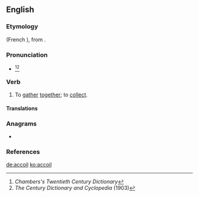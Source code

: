 ==English==

===Etymology===
{{etyl|fro|en}} {{m|fro|acoillir||to receive}} (French {{m|fr|accueillir}}), from {{etyl|la|en}} {{m|la|accolligō}}.

===Pronunciation===
* {{IPA|/æ(k).ˈkɔɪl/|lang=en}}<ref>''Chambers's Twentieth Century Dictionary''</ref><ref>''The Century Dictionary and Cyclopedia'' (1903)</ref>

===Verb===
{{en-verb}}

# {{lb|en|transitive|obsolete}} To [[gather]] [[together]]; to [[collect]].

====Translations====
{{trans-see|nautical sense|coil}}

===Anagrams===
* {{l|en|calico}}

===References===
<references/>

[[de:accoil]]
[[ko:accoil]]